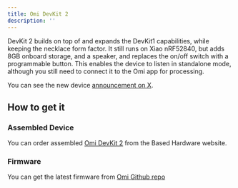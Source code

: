 ```yaml
---
title: Omi DevKit 2
description: ''
---
```


DevKit 2 builds on top of and expands the DevKit1 capabilities, while keeping the necklace form factor. It still runs on Xiao nRF52840, but adds 8GB onboard storage, and a speaker, and replaces the on/off switch with a programmable button. This enables the device to listen in standalone mode, although you still need to connect it to the Omi app for processing.

You can see the new device [announcement on X](https://twitter.com/kodjima33/status/1821324066651041837).

## How to get it

### Assembled Device

You can order assembled [Omi DevKit 2](https://omi.me/products/friend-dev-kit-2) from the Based Hardware website.

### Firmware

You can get the latest firmware from [Omi Github repo](https://github.com/BasedHardware/Omi/releases/)